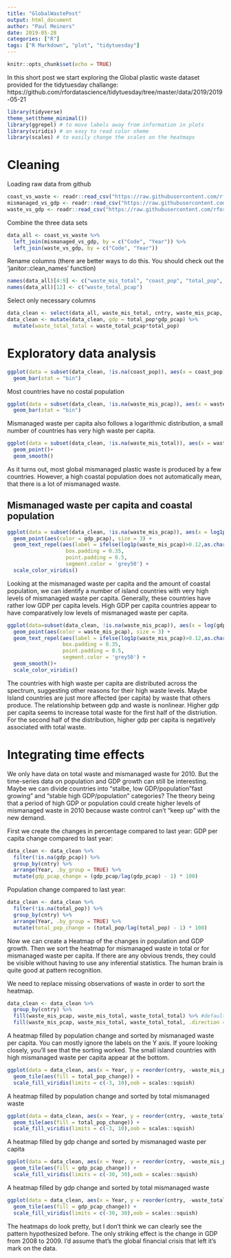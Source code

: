 ```yaml
---
title: "GlobalWastePost"
output: html_document
author: "Paul Meiners"
date: 2019-05-28
categories: ["R"]
tags: ["R Markdown", "plot", "tidytuesday"]
---
```


```r
knitr::opts_chunk$set(echo = TRUE)
```

In this short post we start exploring the Global plastic waste dataset provided for the tidytuesday challange: https://github.com/rfordatascience/tidytuesday/tree/master/data/2019/2019-05-21


```r
library(tidyverse)
theme_set(theme_minimal())
library(ggrepel) # to move labels away from information in plots
library(viridis) # an easy to read color sheme 
library(scales) # to easily change the scales on the heatmaps
```

# Cleaning

Loading raw data from github
```r
coast_vs_waste <- readr::read_csv("https://raw.githubusercontent.com/rfordatascience/tidytuesday/master/data/2019/2019-05-21/coastal-population-vs-mismanaged-plastic.csv")
mismanaged_vs_gdp <- readr::read_csv("https://raw.githubusercontent.com/rfordatascience/tidytuesday/master/data/2019/2019-05-21/per-capita-mismanaged-plastic-waste-vs-gdp-per-capita.csv")
waste_vs_gdp <- readr::read_csv("https://raw.githubusercontent.com/rfordatascience/tidytuesday/master/data/2019/2019-05-21/per-capita-plastic-waste-vs-gdp-per-capita.csv")
```

Combine the three data sets
```r
data_all <- coast_vs_waste %>% 
  left_join(mismanaged_vs_gdp, by = c("Code", "Year")) %>%
  left_join(waste_vs_gdp, by = c("Code", "Year"))
```

Rename columns (there are better ways to do this. You should check out the 'janitor::clean_names' function)
```r
names(data_all)[4:9] <- c("waste_mis_total", "coast_pop", "total_pop", "cntry", "waste_mis_pcap", "gdp_pcap")
names(data_all)[12] <- c("waste_total_pcap")
```

Select only necessary columns
```r
data_clean <- select(data_all, waste_mis_total, cntry, waste_mis_pcap, coast_pop, gdp_pcap, waste_total_pcap, total_pop, Year, Code)
data_clean <- mutate(data_clean, gdp = total_pop*gdp_pcap) %>%
  mutate(waste_total_total = waste_total_pcap*total_pop)
```



# Exploratory data analysis


```r
ggplot(data = subset(data_clean, !is.na(coast_pop)), aes(x = coast_pop)) + 
  geom_bar(stat = "bin")
```
Most countries have no costal population

```r
ggplot(data = subset(data_clean, !is.na(waste_mis_pcap)), aes(x = waste_mis_pcap)) + 
  geom_bar(stat = "bin")
```
Mismanaged waste per capita also follows a logarithmic distribution, a small number of countries has very high waste per capita.

```r
ggplot(data = subset(data_clean, !is.na(waste_mis_total)), aes(x = waste_mis_total, y = coast_pop)) + 
  geom_point()+
  geom_smooth()
```
As it turns out, most global mismanaged plastic waste is produced by a few countries. 
However, a high coastal population does not automatically mean, that there is a lot of mismanaged waste.



## Mismanaged waste per capita and coastal population
```r
ggplot(data = subset(data_clean, !is.na(waste_mis_pcap)), aes(x = log1p(waste_mis_pcap), y = log(coast_pop))) + 
  geom_point(aes(color = gdp_pcap), size = 3) +
  geom_text_repel(aes(label = ifelse(log1p(waste_mis_pcap)>0.12,as.character(cntry),'')),
                   box.padding = 0.35, 
                   point.padding = 0.5,
                   segment.color = 'grey50') +
  scale_color_viridis()
```
Looking at the mismanaged waste per capita and the amount of coastal population, we can identify a number of island countries with very high levels of mismanaged waste per capita. Generally, these countries have rather low GDP per capita levels. High GDP per capita countries appear to have comparatively low levels of mismanaged waste per capita.


```r
ggplot(data=subset(data_clean, !is.na(waste_mis_pcap)), aes(x = log(gdp_pcap), y = log(waste_mis_total))) + 
  geom_point(aes(color = waste_mis_pcap), size = 3) +
  geom_text_repel(aes(label = ifelse(log1p(waste_mis_pcap)>0.12,as.character(cntry),'')),
                  box.padding = 0.35, 
                  point.padding = 0.5,
                  segment.color = 'grey50') +
  geom_smooth()+
  scale_color_viridis()
```
The countries with high waste per capita are distributed across the spectrum, suggesting other reasons for their high waste levels. Maybe Island countries are just more affected (per capita) by waste that others produce.
The relationship between gdp and waste is nonlinear. Higher gdp per capita seems to increase total waste for the first half of the distriution. For the second half of the distribution, higher gdp per capita is negatively associated with total waste.


# Integrating time effects

We only have data on total waste and mismanaged waste for 2010. But the time-series data on population and GDP growth can still be interesting. Maybe we can divide countries into "stalbe, low GDP/population "fast growing" and "stable high GDP/population" categories?
The theory being that a period of high GDP or population could create higher levels of mismanaged waste in 2010 because waste control can't "keep up" with the new demand. 

First we create the changes in percentage compared to last year:
GDP per capita change compared to last year:
```r
data_clean <- data_clean %>%
  filter(!is.na(gdp_pcap)) %>%
  group_by(cntry) %>%
  arrange(Year, .by_group = TRUE) %>%
  mutate(gdp_pcap_change = (gdp_pcap/lag(gdp_pcap) - 1) * 100)
```

Population change compared to last year:
```r
data_clean <- data_clean %>%
  filter(!is.na(total_pop)) %>%
  group_by(cntry) %>%
  arrange(Year, .by_group = TRUE) %>%
  mutate(total_pop_change = (total_pop/lag(total_pop) - 1) * 100)
```


Now we can create a Heatmap of the changes in population and GDP growth. Then we sort the heatmap for mismanaged waste in total or for mismanaged waste per capita. If there are any obvious trends, they could be visible without having to use any inferential statistics. The human brain is quite good at pattern recognition.

We need to replace missing observations of waste in order to sort the heatmap.

```r
data_clean <- data_clean %>% 
  group_by(cntry) %>% 
  fill(waste_mis_pcap, waste_mis_total, waste_total_total) %>% #default direction down
  fill(waste_mis_pcap, waste_mis_total, waste_total_total, .direction = "up")
```

A heatmap filled by population change and sorted by mismanaged waste per capita. You can mostly ignore the labels on the Y axis. If youre looking closely, you'll see that the sorting worked. The small island countries with high mismanaged waste per capita appear at the bottom.
```r
ggplot(data = data_clean, aes(x = Year, y = reorder(cntry, -waste_mis_pcap), z = total_pop_change)) + 
  geom_tile(aes(fill = total_pop_change)) +
  scale_fill_viridis(limits = c(-3, 10),oob = scales::squish)
```


A heatmap filled by population change and sorted by total mismanaged waste
```r
ggplot(data = data_clean, aes(x = Year, y = reorder(cntry, -waste_total_total), z = gdp_pcap_change)) + 
  geom_tile(aes(fill = total_pop_change)) +
  scale_fill_viridis(limits = c(-3, 10),oob = scales::squish)
```


A heatmap  filled by gdp change and sorted by mismanaged waste per capita
```r
ggplot(data = data_clean, aes(x = Year, y = reorder(cntry, -waste_mis_pcap), z = gdp_pcap_change)) + 
  geom_tile(aes(fill = gdp_pcap_change)) +
  scale_fill_viridis(limits = c(-30, 30),oob = scales::squish)
```

A heatmap filled by gdp change and sorted by total mismanaged waste
```r
ggplot(data = data_clean, aes(x = Year, y = reorder(cntry, -waste_total_total), z = gdp_pcap_change)) + 
  geom_tile(aes(fill = gdp_pcap_change)) +
  scale_fill_viridis(limits = c(-30, 30),oob = scales::squish)
```

The heatmaps do look pretty, but I don't think we can clearly see the pattern hypothesized before. The only striking effect is the change in GDP from 2008 to 2009. I'd assume that's the global financial crisis that left it's mark on the data.







